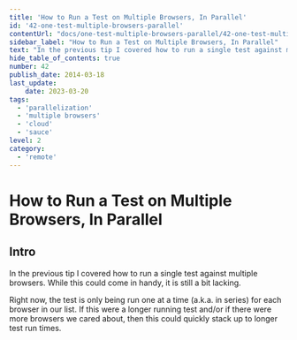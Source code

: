 ```yaml
---
title: 'How to Run a Test on Multiple Browsers, In Parallel'
id: '42-one-test-multiple-browsers-parallel'
contentUrl: "docs/one-test-multiple-browsers-parallel/42-one-test-multiple-browsers-parallel"
sidebar_label: "How to Run a Test on Multiple Browsers, In Parallel"
text: "In the previous tip I covered how to run a single test against multiple browsers. While this could come in handy, it is still a bit lacking."
hide_table_of_contents: true
number: 42
publish_date: 2014-03-18
last_update:
    date: 2023-03-20
tags:
  - 'parallelization'
  - 'multiple browsers'
  - 'cloud'
  - 'sauce'
level: 2
category:
  - 'remote'
---
```


# How to Run a Test on Multiple Browsers, In Parallel

## Intro

In the previous tip I covered how to run a single test against multiple browsers. While this could come in handy,
it is still a bit lacking.

Right now, the test is only being run one at a time (a.k.a. in series) for each browser in our list. If this were
a longer running test and/or if there were more browsers we cared about, then this could quickly stack up to longer
test run times.


<DropdownMarkdown folderName='42-one-test-multiple-browsers-parallel' />
